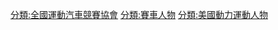 {{Commons cat|NASCAR people}}
[[分類:全國運動汽車競賽協會|分類:全國運動汽車競賽協會]]
[[分類:賽車人物|分類:賽車人物]]
[[分類:美國動力運動人物|分類:美國動力運動人物]]